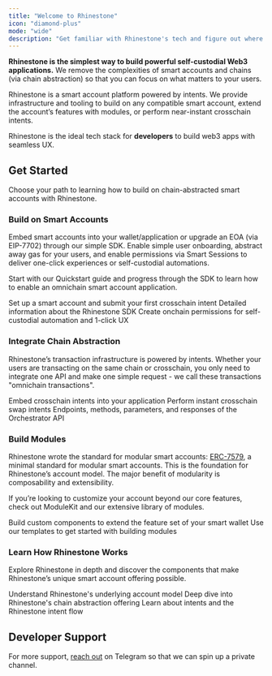 ```yaml
---
title: "Welcome to Rhinestone"
icon: "diamond-plus"
mode: "wide"
description: "Get familiar with Rhinestone's tech and figure out where to start"
---
```


**Rhinestone is the simplest way to build powerful self-custodial Web3 applications.** We remove the complexities of smart accounts and chains (via chain abstraction) so that you can focus on what matters to your users.

Rhinestone is a smart account platform powered by intents. We provide infrastructure and tooling to build on any compatible smart account, extend the account’s features with modules, or perform near-instant crosschain intents. 

Rhinestone is the ideal tech stack for **developers** to build web3 apps with seamless UX.

## Get Started

Choose your path to learning how to build on chain-abstracted smart accounts with Rhinestone.

### Build on Smart Accounts

Embed smart accounts into your wallet/application or upgrade an EOA (via EIP-7702) through our simple SDK. Enable simple user onboarding, abstract away gas for your users, and enable permissions via Smart Sessions to deliver one-click experiences or self-custodial automations. 

Start with our Quickstart guide and progress through the SDK to learn how to enable an omnichain smart account application.

<div className='grid grid-cols-3 gap-x-2'>
<Card title="Quickstart" href="../../sdk/quickstart" img="../../images/cards/quickstart.png">
Set up a smart account and submit your first crosschain intent
</Card>
<Card title="SDK reference" href="../../sdk-reference" img="../../images/cards/sdk_reference.png">
Detailed information about the Rhinestone SDK
</Card>
<Card title="Smart Sessions" href="../../sdk/smart-sessions/overview" img="../../images/cards/smart_sessions.png">
Create onchain permissions for self-custodial automation and 1-click UX
</Card>
</div>


### Integrate Chain Abstraction

Rhinestone’s transaction infrastructure is powered by intents. Whether your users are transacting on the same chain or crosschain, you only need to integrate one API and make one simple request - we call these transactions "omnichain transactions".

<div className='grid grid-cols-3 gap-x-2'>
<Card title="Omnichain Transactions" href="../../sdk/core/send-omnichain-transaction" img="../../images/cards/omnichain_transactions.png">
Embed crosschain intents into your application
</Card>
<Card title="Omnichain Swaps" href="../../sdk/chain-abstraction/omnichain-swaps" img="../../images/cards/omnichain_swaps.png">
Perform instant crosschain swap intents
</Card>
<Card title="API Reference" href="../../api-reference" img="../../images/cards/api_reference.png">
Endpoints, methods, parameters, and responses of the Orchestrator API
</Card>
</div>

### Build Modules

Rhinestone wrote the standard for modular smart accounts: [ERC-7579](erc7579.com), a minimal standard for modular smart accounts. This is the foundation for Rhinestone’s account model. The major benefit of modularity is composability and extensibility. 

If you’re looking to customize your account beyond our core features, check out ModuleKit and our extensive library of modules.

<div className='grid grid-cols-3 gap-x-2'>
<Card title="ModuleKit" href="https://github.com/rhinestonewtf/modulekit" img="../../images/cards/module_kit.png">
Build custom components to extend the feature set of your smart wallet
</Card>
<Card title="Module Template" href="https://github.com/rhinestonewtf/module-template" img="../../images/cards/module_template.png">
Use our templates to get started with building modules
</Card>
</div>

### Learn How Rhinestone Works

Explore Rhinestone in depth and discover the components that make Rhinestone’s unique smart account offering possible.

<div className='grid grid-cols-3 gap-x-2'>
<Card title="Modular Smart Accounts" href="../concepts/modular-smart-accounts" img="../../images/cards/modular_smart_accounts.png" >
Understand Rhinestone's underlying account model
</Card>
<Card title="Chain Abstraction" href="../concepts/chain-abstraction" img="../../images/cards/chain_abstraction.png" >
Deep dive into Rhinestone's chain abstraction offering
</Card>
<Card title="What are Intents?" href="../concepts/rhinestone-intent-architecture" img="../../images/cards/intents.png" >
Learn about intents and the Rhinestone intent flow
</Card>
</div>

## Developer Support

For more support, [reach out](https://t.me/kurt_larsen) on Telegram so that we can spin up a private channel.
